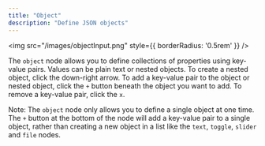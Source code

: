 ```yaml
---
title: "Object"
description: "Define JSON objects"
---
```


<img src="/images/objectInput.png" style={{ borderRadius: '0.5rem' }} />

The `object` node allows you to define collections of properties using key-value pairs. Values can be plain text or nested objects. To create a nested object, click the down-right arrow. To add a key-value pair to the object or nested object, click the `+` button beneath the object you want to add.  To remove a key-value pair, click the `x`. 

Note: The `object` node only allows you to define a single object at one time. The `+` button at the bottom of the node will add a key-value pair to a single object, rather than creating a new object in a list like the `text`, `toggle`, `slider` and `file` nodes.